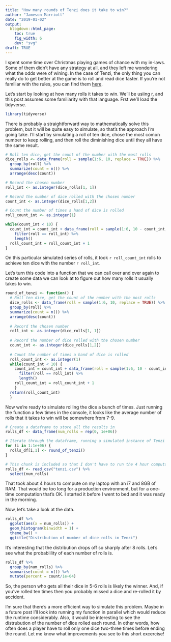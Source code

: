 ```yaml
---
title: "How many rounds of Tenzi does it take to win?"
author: "Jameson Marriott"
date: "2019-01-02"
output:
  blogdown::html_page:
    toc: true
    fig_width: 6
    dev: "svg"
draft: TRUE
---
```


I spent some time over Christmas playing games of chance with my in-laws. Some of them didn't have any strategy at all, and they left me wondering what the odds were of wining. In the case of Tenzi, the only thing you can really do to get better at the game is to roll and read dice faster. If you're not familiar with the rules, you can find them [here](https://ilovetenzi.com/rules/).

Let's start by looking at how many rolls it takes to win. We'll be usiing r, and this post assumes some familiarity with that language. Frst we'll load the tidyverse. 

```r
library(tidyverse)
```

There is probably a straightforward way to mathematically solve this problem, but it will be quite easy to simulate, so that's the approach I'm going take. I'll start by simulating a roll of ten dice, chose the most comon number to keep rolling, and then roll the diminishing dice until they all have the same result. 

```r

# Roll ten dice, get the count of the number with the most rolls
dice_rolls <- data_frame(roll = sample(1:6, 10, replace = TRUE)) %>%
  group_by(roll) %>%
  summarize(count = n()) %>%
  arrange(desc(count))

# Record the chosen number
roll_int <- as.integer(dice_rolls[1, 1])

# Record the number of dice rolled with the chosen number
count_int <- as.integer(dice_rolls[1,2])

# Count the number of times a hand of dice is rolled
roll_count_int <- as.integer(1)

while(count_int < 10) {
  count_int = count_int + data_frame(roll = sample(1:6, 10 - count_int, replace = TRUE)) %>%
    filter(roll == roll_int) %>%
    length()
  roll_count_int = roll_count_int + 1
}
```

On this particular simulated series of rolls, it took `r roll_count_int` rolls to achieve ten dice with the number `r roll_int`.

Let's turn this code into a function that we can call over and over again to create some data we can look at to figure out how many rolls it usually takes to win. 

```r
round_of_tenzi <- function() {
  # Roll ten dice, get the count of the number with the most rolls
  dice_rolls <- data_frame(roll = sample(1:6, 10, replace = TRUE)) %>%
  group_by(roll) %>%
  summarize(count = n()) %>%
  arrange(desc(count))
  
  # Record the chosen number
  roll_int <- as.integer(dice_rolls[1, 1])
  
  # Record the number of dice rolled with the chosen number
  count_int <- as.integer(dice_rolls[1,2])
  
  # Count the number of times a hand of dice is rolled
  roll_count_int <- as.integer(1)
  while(count_int < 10) {
    count_int = count_int + data_frame(roll = sample(1:6, 10 - count_int, replace = TRUE)) %>%
      filter(roll == roll_int) %>%
      length()
    roll_count_int = roll_count_int + 1
    }
  return(roll_count_int)
  }
```

Now we're ready to simulate rolling the dice a bunch of times. Just running the function a few times in the console, it looks like the average number of rolls that it takes to win will be somewhere from 7-9.

```r
# Create a dataframe to store all the results in
rolls_df <- data_frame(num_rolls = rep(0, 1e+06))

# Iterate through the dataframe, running a simulated instance of Tenzi for each row
for (i in 1:1e+06) {
  rolls_df[i,1] <- round_of_tenzi()
}
```
```r
# This chunk is included so that I don't have to run the 4 hour computation over-and-over again. 
rolls_df <- read_csv("tenzi.csv") %>%
  select(num_rolls)
```

That took about 4 hours to compute on my laptop with an i7 and 8GB of RAM. That would be too long for a production environment, but for a one-time computation that's OK. I started it before I went to bed and it was ready in the morning. 

Now, let's take a look at the data. 

```r
rolls_df %>%
  ggplot(aes(x = num_rolls)) +
  geom_histogram(binwidth = 1) +
  theme_bw() +
  ggtitle("Distribution of number of dice rolls in Tenzi")
```


It's interesting that the distribution drops off so sharply after 8 rolls. Let's see what the probablility of each number of rolls is. 

```r
rolls_df %>%
  group_by(num_rolls) %>%
  summarise(count = n()) %>%
  mutate(percent = count/1e+04)
```

So, the person who gets all their dice in 5-6 rolls is likely the winner. And, if you've rolled ten times then you probably missed a dice and re-rolled it by accident. 

I'm sure that there's a more efficient way to simulate this problem. Maybe in a future post I'll look into running my function in parallel which would reduce the runtime considerably. Also, it would be interesting to see the distrubution of the number of dice rolled each round. In other words, how often does a player have to roll only one dice two-three times before ending the round. 
Let me know what improvements you see to this short excercise!